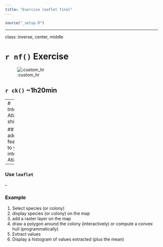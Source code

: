 ```yaml
---
title: "Exercise leaflet final"
---
```



```r
source("_setup.R")
```

---

class: inverse, center, middle

# `r nf()` Exercise

![:custom_hr]()

## `r ck()` ~1h20min



---
# Interactive Atlas with shiny App 

## Keep adding features to your interactive Atlas! 

--

### Use `leaflet`

--

### Example

1. Select species (or colony)  
2. display species (or colony) on the map 
3. add a raster layer on the map 
4. draw a polygon around the colony (interactively) or compute a convex hull (programmatically)
5. Extract values
6. Display a histogram of values extracted (plus the mean)
